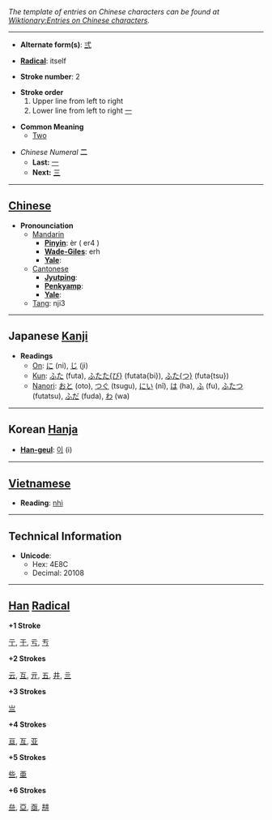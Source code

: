 ''The template of entries on Chinese characters can be found at [[Wiktionary:Entries on Chinese characters]].''

----

* '''Alternate form(s)''': [[弍]]

* '''[[Wiktionary:Chinese radical | Radical]]''': itself

* '''Stroke number''': 2

* '''Stroke order'''
*# Upper line from left to right
*# Lower line from left to right [[一]]

* '''Common Meaning'''
** [[Two]]

*''Chinese Numeral'' '''二'''
**'''Last:''' [[一]]
**'''Next:''' [[三]]

----

== [[Chinese]] ==

*'''Pronounciation '''
**[[Mandarin]]
***'''[[Pinyin]]''': èr ( er4 )
***'''[[Wade-Giles]]''': erh
***'''[[Yale]]''': 
**[[Cantonese]]
***'''[[Jyutping]]''': 
***'''[[Penkyamp]]''':
***'''[[Yale]]''': 
**[[Tang]]: nji3

----

== Japanese [[Kanji]] ==

*'''Readings'''
**[[On]]: [[に]] (ni), [[じ]] (ji)
**[[Kun]]: [[ふた]] (futa), [[ふたたび|ふたた{び}]] (futata{bi}), [[ふたつ|ふた{つ}]] (futa{tsu})
**[[Nanori]]: [[おと]] (oto), [[つぐ]] (tsugu), [[にい]] (nî), [[は]] (ha), [[ふ]] (fu), [[ふたつ]] (futatsu), [[ふだ]] (fuda), [[わ]] (wa)

----

== Korean [[Hanja]] ==

* '''[[Han-geul]]''': [[이]] (i)

----

== [[Vietnamese]] ==

* '''Reading''': [[nhì]]

----

== Technical Information ==

* '''Unicode''':
** Hex: 4E8C
** Decimal: 20108

----

== [[Han]] [[Radical]] ==

'''+1 Stroke'''

[[亍]], [[于]], [[亏]], [[亐]]

'''+2 Strokes'''

[[云]], [[互]], [[亓]], [[五]], [[井]], [[亖]]

'''+3 Strokes'''

[[亗]]

'''+4 Strokes'''

[[亘]], [[亙]], [[亚]]

'''+5 Strokes'''

[[些]], [[亜]]

'''+6 Strokes'''

[[亝]], [[亞]], [[亟]], [[㐩]]
